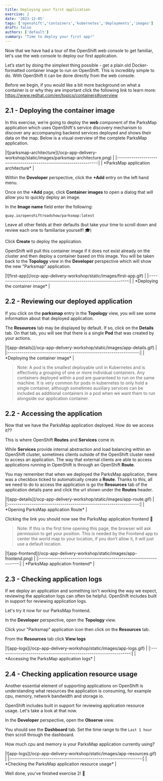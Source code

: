```yaml
---
title: Deploying your first application
exercise: 2
date: '2023-12-05'
tags: ['openshift','containers','kubernetes','deployments','images']
draft: false
authors: ['default']
summary: "Time to deploy your first app!"
---
```



Now that we have had a tour of the OpenShift web console to get familiar, let's use the web console to deploy our first application.

Let’s start by doing the simplest thing possible - get a plain old Docker-formatted container image to run on OpenShift. This is incredibly simple to do. With OpenShift it can be done directly from the web console.

Before we begin, if you would like a bit more background on what a container is or why they are important click the following link to learn more: https://www.redhat.com/en/topics/containers#overview


## 2.1 - Deploying the container image

In this exercise, we’re going to deploy the **web** component of the ParksMap application which uses OpenShift's service discovery mechanism to discover any accompanying backend services deployed and shows their data on the map. Below is a visual overview of the complete ParksMap application.

<Zoom>
|![parksmap-architecture](/ocp-app-delivery-workshop/static/images/parksmap-architecture.png) | 
|:-------------------------------------------------------------------:|
| *ParksMap application architecture*                                 |
</Zoom>

Within the **Developer** perspective, click the **+Add** entry on the left hand menu.

Once on the **+Add** page, click **Container images** to open a dialog that will allow you to quickly deploy an image.

In the **Image name** field enter the following:

```text
quay.io/openshiftroadshow/parksmap:latest
```

Leave all other fields at their defaults (but take your time to scroll down and review each one to familiarise yourself! 🎓)

Click **Create** to deploy the application.

OpenShift will pull this container image if it does not exist already on the cluster and then deploy a container based on this image. You will be taken back to the **Topology** view in the **Developer** perspective which will show the new "Parksmap" application.

<Zoom>
|![first-app](/ocp-app-delivery-workshop/static/images/first-app.gif) | 
|:-------------------------------------------------------------------:|
| *Deploying the container image*                                     |
</Zoom>


## 2.2 - Reviewing our deployed application

If you click on the **parksmap** entry in the **Topology** view, you will see some information about that deployed application. 

The **Resources** tab may be displayed by default. If so, click on the **Details** tab. On that tab, you will see that there is a single **Pod** that was created by your actions.

<Zoom>
|![app-details](/ocp-app-delivery-workshop/static/images/app-details.gif) | 
|:-------------------------------------------------------------------:|
| *Deploying the container image*                                     |
</Zoom>

> Note: A pod is the smallest deployable unit in Kubernetes and is effectively a grouping of one or more individual containers. Any containers deployed within a pod are guaranteed to run on the same machine. It is very common for pods in kubernetes to only hold a single container, although sometimes auxiliary services can be included as additional containers in a pod when we want them to run alongside our application container.


## 2.2 - Accessing the application

Now that we have the ParksMap application deployed. How do we access it??

This is where OpenShift **Routes** and **Services** come in.

While **Services** provide internal abstraction and load balancing within an OpenShift cluster, sometimes clients outside of the OpenShift cluster need to access an application. The way that external clients are able to access applications running in OpenShift is through an OpenShift **Route**. 

You may remember that when we deployed the ParksMap application, there was a checkbox ticked to automatically create a **Route**. Thanks to this, all we need to do to access the application is go the **Resources** tab of the application details pane and click the url shown under the **Routes** header.

<Zoom>
|![app-details](/ocp-app-delivery-workshop/static/images/app-route.gif) | 
|:-------------------------------------------------------------------:|
| *Opening ParksMap application Route*                                |
</Zoom>

Clicking the link you should now see the ParksMap application frontend 🎉

> Note: If this is the first time opening this page, the browser will ask permission to get your position. This is needed by the Frontend app to center the world map to your location, if you don’t allow it, it will just use a default location.

<Zoom>
|![app-frontend](/ocp-app-delivery-workshop/static/images/app-frontend.png) | 
|:-------------------------------------------------------------------:|
| *ParksMap application frontend*                                     |
</Zoom>


## 2.3 - Checking application logs

If we deploy an application and something isn't working the way we expect, reviewing the application logs can often be helpful. OpenShift includes built in support for reviewing application logs.

Let's try it now for our ParksMap frontend.

In the **Developer** perspective, open the **Topology** view.

Click your "Parksmap" application icon then click on the **Resources** tab.

From the **Resources** tab click **View logs**

<Zoom>
|![app-logs](/ocp-app-delivery-workshop/static/images/app-logs.gif) | 
|:-------------------------------------------------------------------:|
| *Accessing the ParksMap application logs*                           |
</Zoom>


## 2.4 - Checking application resource usage

Another essential element of supporting applications on OpenShift is understanding what resources the application is consuming, for example cpu, memory, network bandwidth and storage io.

OpenShift includes built in support for reviewing application resource usage. Let's take a look at that now.

In the **Developer** perspective, open the **Observe** view.

You should see the **Dashboard** tab. Set the time range to the `Last 1 hour` then scroll through the dashboard.

How much cpu and memory is your ParksMap application currently using?

<Zoom>
|![app-logs](/ocp-app-delivery-workshop/static/images/app-resources.gif) | 
|:-------------------------------------------------------------------:|
| *Checking the ParksMap application resource usage*                  |
</Zoom>

Well done, you've finished exercise 2! 🎉

